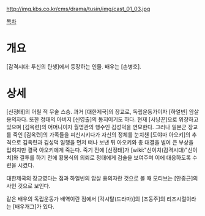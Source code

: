 http://img.kbs.co.kr/cms/drama/tusin/img/cast_01_03.jpg

[[목차]]
= 개요 =
[감격시대: 투신의 탄생]에서 등장하는 인물. 배우는 [손병호].

= 상세 =
[신정태]의 어릴 적 무술 스승. 과거 [대한제국]의 장교로, 독립운동가이자 [하얼빈] 암살 용의자다. 또한 정태의 아버지 [신영출]의 동지이기도 하다. 현재 [사냥꾼]으로 위장하고 있으며 [김옥련]의 어머니이자 월명관의 행수인 김성덕을 연모한다. 그러나 일본군 장교를 죽인 [김옥련]의 가족들을 피신시키다가 자신의 정체를 눈치챈 [도야마 아오키]의 추격으로 김옥련과 김성덕 일행을 먼저 떠나 보낸 뒤 아오키와 총 대결을 벌여 큰 부상을 입히지만 결국 아오키에게 죽는다. 죽기 전에 [신정태]가 [wiki:"신이치(감격시대)"신이치]와 결투를 하기 전에 황봉식의 의뢰로 정태에게 검술을 보여주며 이에 대응하도록 수련을 시켰다. 

대한제국의 장교였다는 점과 하얼빈의 암살 용의자란 것으로 볼 때 모티브는 [안중근]의사인 것으로 보인다.

같은 배우의 독립운동가 배역이란 점에서 [각시탈(드라마)]의 [조동주]의 리즈시절이라는 [배우개그]가 있다.
